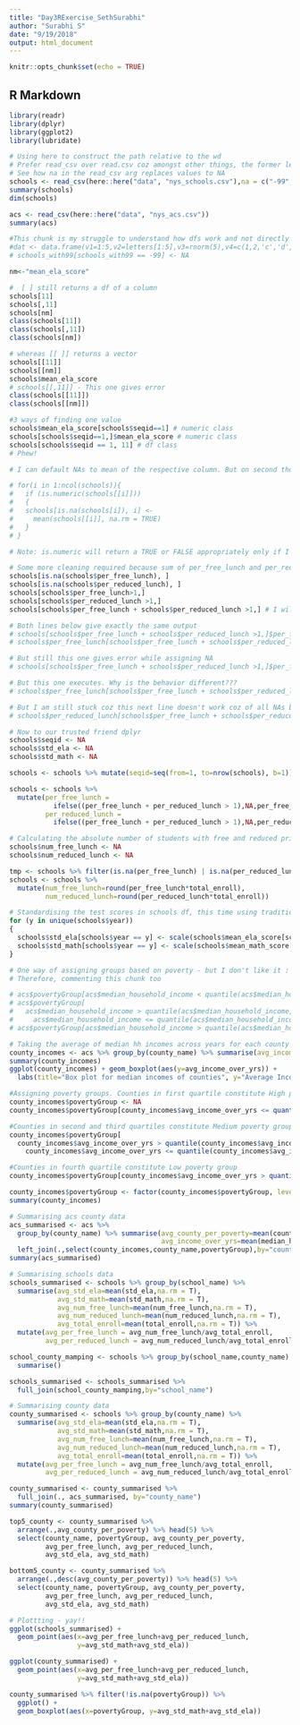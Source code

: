 ```yaml
---
title: "Day3RExercise_SethSurabhi"
author: "Surabhi S"
date: "9/19/2018"
output: html_document
---
```


```r
knitr::opts_chunk$set(echo = TRUE)
```

## R Markdown
```r
library(readr)
library(dplyr)
library(ggplot2)
library(lubridate)
```

```r
# Using here to construct the path relative to the wd
# Prefer read_csv over read.csv coz amongst other things, the former leads to summary showing NAs
# See how na in the read_csv arg replaces values to NA
schools <- read_csv(here::here("data", "nys_schools.csv"),na = c("-99", "NA"))
summary(schools)
dim(schools)

acs <- read_csv(here::here("data", "nys_acs.csv"))
summary(acs)

```

```r
#This chunk is my struggle to understand how dfs work and not directly related to the exercise!
#dat <- data.frame(v1=1:5,v2=letters[1:5],v3=rnorm(5),v4=c(1,2,'c','d',5))
# schools_with99[schools_with99 == -99] <- NA

nm<-"mean_ela_score"

#  [ ] still returns a df of a column
schools[11]
schools[,11]
schools[nm]
class(schools[11])
class(schools[,11])
class(schools[nm])

# whereas [[ ]] returns a vector
schools[[11]]
schools[[nm]]
schools$mean_ela_score
# schools[[,11]] - This one gives error
class(schools[[11]])
class(schools[[nm]])

#3 ways of finding one value
schools$mean_ela_score[schools$seqid==1] # numeric class
schools[schools$seqid==1,]$mean_ela_score # numeric class
schools[schools$seqid == 1, 11] # df class
# Phew!
```

```r
# I can default NAs to mean of the respective column. But on second thoughts, that doesn't sound like a good approach. So commenting this chunk.

# for(i in 1:ncol(schools)){
#   if (is.numeric(schools[[i]]))
#   {
#   schools[is.na(schools[i]), i] <- 
#     mean(schools[[i]], na.rm = TRUE)
#   }
# }

# Note: is.numeric will return a TRUE or FALSE appropriately only if I pass a vector. If a pass a df, it always returns a FALSE. Therefore using [[ ]]
```

```r
# Some more cleaning required because sum of per_free_lunch and per_reduced_lunch is greater than 1 in some cases.
schools[is.na(schools$per_free_lunch), ]
schools[is.na(schools$per_reduced_lunch), ]
schools[schools$per_free_lunch>1,]
schools[schools$per_reduced_lunch >1,]
schools[schools$per_free_lunch + schools$per_reduced_lunch >1,] # I will try to change these records to NA

# Both lines below give exactly the same output
# schools[schools$per_free_lunch + schools$per_reduced_lunch >1,]$per_free_lunch
# schools$per_free_lunch[schools$per_free_lunch + schools$per_reduced_lunch >1]

# But still this one gives error while assigning NA
# schools[schools$per_free_lunch + schools$per_reduced_lunch >1,]$per_free_lunch <- NA

# But this one executes. Why is the behavior different???
# schools$per_free_lunch[schools$per_free_lunch + schools$per_reduced_lunch >1] <- NA

# But I am still stuck coz this next line doesn't work coz of all NAs being returned
# schools$per_reduced_lunch[schools$per_free_lunch + schools$per_reduced_lunch >1] <- NA

# Now to our trusted friend dplyr
schools$seqid <- NA
schools$std_ela <- NA
schools$std_math <- NA

schools <- schools %>% mutate(seqid=seq(from=1, to=nrow(schools), b=1))

schools <- schools %>% 
  mutate(per_free_lunch = 
           ifelse((per_free_lunch + per_reduced_lunch > 1),NA,per_free_lunch), 
         per_reduced_lunch = 
           ifelse((per_free_lunch + per_reduced_lunch > 1),NA,per_reduced_lunch)) 
```

```r
# Calculating the absolute number of students with free and reduced price lunches
schools$num_free_lunch <- NA
schools$num_reduced_lunch <- NA

tmp <- schools %>% filter(is.na(per_free_lunch) | is.na(per_reduced_lunch))
schools <- schools %>%
  mutate(num_free_lunch=round(per_free_lunch*total_enroll),
         num_reduced_lunch=round(per_reduced_lunch*total_enroll))
```


```r
# Standardising the test scores in schools df, this time using traditional methods
for (y in unique(schools$year))
{
  schools$std_ela[schools$year == y] <- scale(schools$mean_ela_score[schools$year == y])
  schools$std_math[schools$year == y] <- scale(schools$mean_math_score[schools$year == y])
}
```

```r
# One way of assigning groups based on poverty - but I don't like it :|
# Therefore, commenting this chunk too

# acs$povertyGroup[acs$median_household_income < quantile(acs$median_household_income, 0.25)] <- 'High'
# acs$povertyGroup[
#   acs$median_household_income > quantile(acs$median_household_income, 0.25) &
#     acs$median_household_income <= quantile(acs$median_household_income, 0.75)] <- 'Medium'
# acs$povertyGroup[acs$median_household_income > quantile(acs$median_household_income, 0.75)] <- 'Low'
```

```r
# Taking the average of median hh incomes across years for each county
county_incomes <- acs %>% group_by(county_name) %>% summarise(avg_income_over_yrs= mean(median_household_income))
summary(county_incomes)
ggplot(county_incomes) + geom_boxplot(aes(y=avg_income_over_yrs)) +
  labs(title="Box plot for median incomes of counties", y="Average Income Over Years")

#Assigning poverty groups. Counties in first quartile constitute High poverty group
county_incomes$povertyGroup <- NA
county_incomes$povertyGroup[county_incomes$avg_income_over_yrs <= quantile(county_incomes$avg_income_over_yrs, 0.25)] <- 'High'

#Counties in second and third quartiles constitute Medium poverty group
county_incomes$povertyGroup[
  county_incomes$avg_income_over_yrs > quantile(county_incomes$avg_income_over_yrs, 0.25) &
    county_incomes$avg_income_over_yrs <= quantile(county_incomes$avg_income_over_yrs, 0.75)] <- 'Medium'

#Counties in fourth quartile constitute Low poverty group
county_incomes$povertyGroup[county_incomes$avg_income_over_yrs > quantile(county_incomes$avg_income_over_yrs, 0.75)] <- 'Low'

county_incomes$povertyGroup <- factor(county_incomes$povertyGroup, levels=c("High","Medium","Low"))
summary(county_incomes)

```

```r
# Summarising acs county data
acs_summarised <- acs %>% 
  group_by(county_name) %>% summarise(avg_county_per_poverty=mean(county_per_poverty),
                                      avg_income_over_yrs=mean(median_household_income)) %>%
  left_join(.,select(county_incomes,county_name,povertyGroup),by="county_name")
summary(acs_summarised)
```

```r
# Summarising schools data
schools_summarised <- schools %>% group_by(school_name) %>%
  summarise(avg_std_ela=mean(std_ela,na.rm = T), 
            avg_std_math=mean(std_math,na.rm = T),
            avg_num_free_lunch=mean(num_free_lunch,na.rm = T),
            avg_num_reduced_lunch=mean(num_reduced_lunch,na.rm = T),
            avg_total_enroll=mean(total_enroll,na.rm = T)) %>%
  mutate(avg_per_free_lunch = avg_num_free_lunch/avg_total_enroll,
         avg_per_reduced_lunch = avg_num_reduced_lunch/avg_total_enroll)

school_county_mamping <- schools %>% group_by(school_name,county_name) %>%
  summarise()

schools_summarised <- schools_summarised %>%
  full_join(school_county_mamping,by="school_name")

# Summarising county data
county_summarised <- schools %>% group_by(county_name) %>%
  summarise(avg_std_ela=mean(std_ela,na.rm = T), 
            avg_std_math=mean(std_math,na.rm = T),
            avg_num_free_lunch=mean(num_free_lunch,na.rm = T),
            avg_num_reduced_lunch=mean(num_reduced_lunch,na.rm = T),
            avg_total_enroll=mean(total_enroll,na.rm = T)) %>%
  mutate(avg_per_free_lunch = avg_num_free_lunch/avg_total_enroll,
         avg_per_reduced_lunch = avg_num_reduced_lunch/avg_total_enroll)

county_summarised <- county_summarised %>%
  full_join(., acs_summarised, by="county_name")
summary(county_summarised)
```

```r
top5_county <- county_summarised %>% 
  arrange(.,avg_county_per_poverty) %>% head(5) %>%
  select(county_name, povertyGroup, avg_county_per_poverty, 
         avg_per_free_lunch, avg_per_reduced_lunch, 
         avg_std_ela, avg_std_math)

bottom5_county <- county_summarised %>% 
  arrange(.,desc(avg_county_per_poverty)) %>% head(5) %>%
  select(county_name, povertyGroup, avg_county_per_poverty, 
         avg_per_free_lunch, avg_per_reduced_lunch, 
         avg_std_ela, avg_std_math)
```

```r
# Plottting - yay!!
ggplot(schools_summarised) + 
  geom_point(aes(x=avg_per_free_lunch+avg_per_reduced_lunch, 
                 y=avg_std_math+avg_std_ela))

ggplot(county_summarised) + 
  geom_point(aes(x=avg_per_free_lunch+avg_per_reduced_lunch, 
                 y=avg_std_math+avg_std_ela))

county_summarised %>% filter(!is.na(povertyGroup)) %>% 
  ggplot() + 
  geom_boxplot(aes(x=povertyGroup, y=avg_std_math+avg_std_ela))
```

